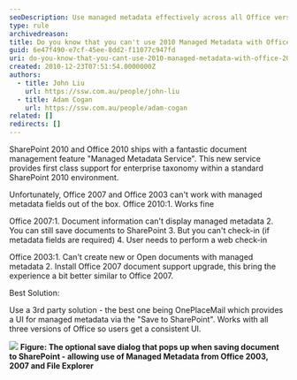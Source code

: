 ```yaml
---
seoDescription: Use managed metadata effectively across all Office versions with OnePlaceMail's UI, compatible with Office 2003, 2007 and File Explorer.
type: rule
archivedreason:
title: Do you know that you can't use 2010 Managed Metadata with Office 2007 out of the box?
guid: 6e47f490-e7cf-45ee-8dd2-f11077c947fd
uri: do-you-know-that-you-cant-use-2010-managed-metadata-with-office-2007-out-of-the-box
created: 2010-12-23T07:51:54.0000000Z
authors:
  - title: John Liu
    url: https://ssw.com.au/people/john-liu
  - title: Adam Cogan
    url: https://ssw.com.au/people/adam-cogan
related: []
redirects: []
---
```


SharePoint 2010 and Office 2010 ships with a fantastic document management feature "Managed Metadata Service". This new service provides first class support for enterprise taxonomy within a standard SharePoint 2010 environment.

Unfortunately, Office 2007 and Office 2003 can't work with managed metadata fields out of the box.
Office 2010:1. Works fine

Office 2007:1. Document information can't display managed metadata 2. You can still save documents to SharePoint 3. But you can't check-in (if metadata fields are required) 4. User needs to perform a web check-in

Office 2003:1. Can't create new or Open documents with managed metadata 2. Install Office 2007 document support upgrade, this bring the experience a bit better similar to Office 2007.

Best Solution:

Use a 3rd party solution - the best one being OnePlaceMail which provides a UI for managed metadata via the "Save to SharePoint". Works with all three versions of Office so users get a consistent UI.

![](OnePlaceMail.jpg)
**Figure: The optional save dialog that pops up when saving document to SharePoint - allowing use of Managed Metadata from Office 2003, 2007 and File Explorer**